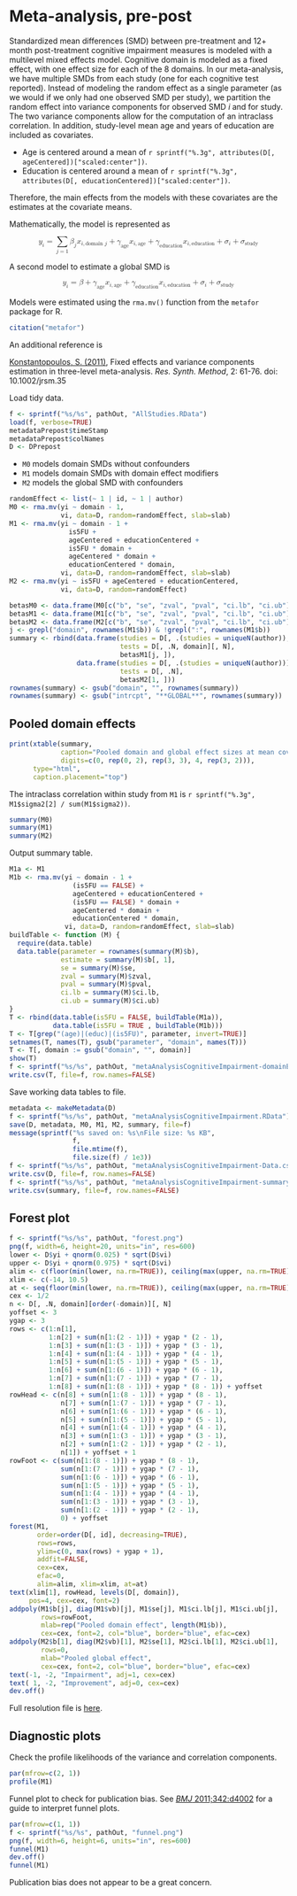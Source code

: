 # Meta-analysis, pre-post

Standardized mean differences (SMD) between pre-treatment and 12+ month post-treatment cognitive impairment measures is modeled with a multilevel mixed effects model.
Cognitive domain is modeled as a fixed effect, with one effect size for each of the 8 domains.
In our meta-analysis, we have multiple SMDs from each study
(one for each cognitive test reported).
Instead of modeling the random effect as a single parameter
(as we would if we only had one observed SMD per study),
we partition the random effect into variance components for observed SMD *i* and for study.
The two variance components allow for the computation of an intraclass correlation.
In addition, study-level mean age and years of education are included as covariates.

* Age is centered around a mean of `r sprintf("%.3g", attributes(D[, ageCentered])["scaled:center"])`.
* Education is centered around a mean of `r sprintf("%.3g", attributes(D[, educationCentered])["scaled:center"])`.

Therefore, the main effects from the models with these covariates are the estimates at the covariate means.

Mathematically, the model is represented as

<math xmlns="http://www.w3.org/1998/Math/MathML" display="block">
  <msub>
    <mi>y</mi>
    <mi>i</mi>
  </msub>
  <mo>=</mo>
  <munder>
    <mo>&#x2211;<!-- ??? --></mo>
    <mrow class="MJX-TeXAtom-ORD">
      <mi>j</mi>
      <mo>=</mo>
      <mn>1</mn>
    </mrow>
  </munder>
  <msub>
    <mi>&#x03B2;<!-- ?? --></mi>
    <mi>j</mi>
  </msub>
  <msub>
    <mi>x</mi>
    <mrow class="MJX-TeXAtom-ORD">
      <mi>i</mi>
      <mo>,</mo>
      <mtext>domain&#xA0;</mtext>
      <mi>j</mi>
    </mrow>
  </msub>
  <mo>+</mo>
  <msub>
    <mi>&#x03B3;<!-- ?? --></mi>
    <mtext>age</mtext>
  </msub>
  <msub>
    <mi>x</mi>
    <mrow class="MJX-TeXAtom-ORD">
      <mi>i</mi>
      <mo>,</mo>
      <mtext>age</mtext>
    </mrow>
  </msub>
  <mo>+</mo>
  <msub>
    <mi>&#x03B3;<!-- ?? --></mi>
    <mtext>education</mtext>
  </msub>
  <msub>
    <mi>x</mi>
    <mrow class="MJX-TeXAtom-ORD">
      <mi>i</mi>
      <mo>,</mo>
      <mtext>education</mtext>
    </mrow>
  </msub>
  <mo>+</mo>
  <msub>
    <mi>&#x03C3;<!-- ?? --></mi>
    <mi>i</mi>
  </msub>
  <mo>+</mo>
  <msub>
    <mi>&#x03C3;<!-- ?? --></mi>
    <mtext>study</mtext>
  </msub>
</math>

A second model to estimate a global SMD is

<math xmlns="http://www.w3.org/1998/Math/MathML" display="block">
  <msub>
    <mi>y</mi>
    <mi>i</mi>
  </msub>
  <mo>=</mo>
  <mi>&#x03B2;<!-- ?? --></mi>
  <mo>+</mo>
  <msub>
    <mi>&#x03B3;<!-- ?? --></mi>
    <mtext>age</mtext>
  </msub>
  <msub>
    <mi>x</mi>
    <mrow class="MJX-TeXAtom-ORD">
      <mi>i</mi>
      <mo>,</mo>
      <mtext>age</mtext>
    </mrow>
  </msub>
  <mo>+</mo>
  <msub>
    <mi>&#x03B3;<!-- ?? --></mi>
    <mtext>education</mtext>
  </msub>
  <msub>
    <mi>x</mi>
    <mrow class="MJX-TeXAtom-ORD">
      <mi>i</mi>
      <mo>,</mo>
      <mtext>education</mtext>
    </mrow>
  </msub>
  <mo>+</mo>
  <msub>
    <mi>&#x03C3;<!-- ?? --></mi>
    <mi>i</mi>
  </msub>
  <mo>+</mo>
  <msub>
    <mi>&#x03C3;<!-- ?? --></mi>
    <mtext>study</mtext>
  </msub>
</math>

Models were estimated using the `rma.mv()` function from the `metafor` package for R.

```r
citation("metafor")
```

An additional reference is

[Konstantopoulos, S. (2011)](http://onlinelibrary.wiley.com/doi/10.1002/jrsm.35/abstract), Fixed effects and variance components estimation in three-level meta-analysis. *Res. Synth. Method*, 2: 61-76. doi: 10.1002/jrsm.35

Load tidy data.

```r
f <- sprintf("%s/%s", pathOut, "AllStudies.RData")
load(f, verbose=TRUE)
metadataPrepost$timeStamp
metadataPrepost$colNames
D <- DPrepost
```

* `M0` models domain SMDs without confounders
* `M1` models domain SMDs with domain effect modifiers
* `M2` models the global SMD with confounders

```r
randomEffect <- list(~ 1 | id, ~ 1 | author)
M0 <- rma.mv(yi ~ domain - 1,
             vi, data=D, random=randomEffect, slab=slab)
M1 <- rma.mv(yi ~ domain - 1 + 
               is5FU +
               ageCentered + educationCentered + 
               is5FU * domain + 
               ageCentered * domain + 
               educationCentered * domain,
             vi, data=D, random=randomEffect, slab=slab)
M2 <- rma.mv(yi ~ is5FU + ageCentered + educationCentered,
             vi, data=D, random=randomEffect)
```

```r
betasM0 <- data.frame(M0[c("b", "se", "zval", "pval", "ci.lb", "ci.ub")])
betasM1 <- data.frame(M1[c("b", "se", "zval", "pval", "ci.lb", "ci.ub")])
betasM2 <- data.frame(M2[c("b", "se", "zval", "pval", "ci.lb", "ci.ub")])
j <- grepl("domain", rownames(M1$b)) & !grepl(":", rownames(M1$b))
summary <- rbind(data.frame(studies = D[, .(studies = uniqueN(author)), domain][, studies],
                            tests = D[, .N, domain][, N],
                            betasM1[j, ]),
                 data.frame(studies = D[, .(studies = uniqueN(author))][, studies],
                            tests = D[, .N],
                            betasM2[1, ]))
rownames(summary) <- gsub("domain", "", rownames(summary))
rownames(summary) <- gsub("intrcpt", "**GLOBAL**", rownames(summary))
```


## Pooled domain effects

```r
print(xtable(summary,
             caption="Pooled domain and global effect sizes at mean covariate values",
             digits=c(0, rep(0, 2), rep(3, 3), 4, rep(3, 2))),
      type="html",
      caption.placement="top")
```

The intraclass correlation within study from `M1` is `r sprintf("%.3g", M1$sigma2[2] / sum(M1$sigma2))`.

```r
summary(M0)
summary(M1)
summary(M2)
```

Output summary table.

```r
M1a <- M1
M1b <- rma.mv(yi ~ domain - 1 + 
                (is5FU == FALSE) +
                ageCentered + educationCentered + 
                (is5FU == FALSE) * domain + 
                ageCentered * domain + 
                educationCentered * domain,
              vi, data=D, random=randomEffect, slab=slab)
buildTable <- function (M) {
  require(data.table)
  data.table(parameter = rownames(summary(M)$b),
             estimate = summary(M)$b[, 1],
             se = summary(M)$se,
             zval = summary(M)$zval,
             pval = summary(M)$pval,
             ci.lb = summary(M)$ci.lb,
             ci.ub = summary(M)$ci.ub)
}
T <- rbind(data.table(is5FU = FALSE, buildTable(M1a)),
           data.table(is5FU = TRUE , buildTable(M1b)))
T <- T[grep("(age)|(educ)|(is5FU)", parameter, invert=TRUE)]
setnames(T, names(T), gsub("parameter", "domain", names(T)))
T <- T[, domain := gsub("domain", "", domain)]
show(T)
f <- sprintf("%s/%s", pathOut, "metaAnalysisCognitiveImpairment-domainEstimates.csv")
write.csv(T, file=f, row.names=FALSE)
```

Save working data tables to file.

```r
metadata <- makeMetadata(D)
f <- sprintf("%s/%s", pathOut, "metaAnalysisCognitiveImpairment.RData")
save(D, metadata, M0, M1, M2, summary, file=f)
message(sprintf("%s saved on: %s\nFile size: %s KB", 
                f,
                file.mtime(f),
                file.size(f) / 1e3))
f <- sprintf("%s/%s", pathOut, "metaAnalysisCognitiveImpairment-Data.csv")
write.csv(D, file=f, row.names=FALSE)
f <- sprintf("%s/%s", pathOut, "metaAnalysisCognitiveImpairment-summary.csv")
write.csv(summary, file=f, row.names=FALSE)
```


## Forest plot

```r
f <- sprintf("%s/%s", pathOut, "forest.png")
png(f, width=6, height=20, units="in", res=600)
lower <- D$yi + qnorm(0.025) * sqrt(D$vi)
upper <- D$yi + qnorm(0.975) * sqrt(D$vi)
alim <- c(floor(min(lower, na.rm=TRUE)), ceiling(max(upper, na.rm=TRUE)))
xlim <- c(-14, 10.5)
at <- seq(floor(min(lower, na.rm=TRUE)), ceiling(max(upper, na.rm=TRUE)), 2)
cex <- 1/2
n <- D[, .N, domain][order(-domain)][, N]
yoffset <- 3
ygap <- 3
rows <- c(1:n[1],
          1:n[2] + sum(n[1:(2 - 1)]) + ygap * (2 - 1),
          1:n[3] + sum(n[1:(3 - 1)]) + ygap * (3 - 1),
          1:n[4] + sum(n[1:(4 - 1)]) + ygap * (4 - 1),
          1:n[5] + sum(n[1:(5 - 1)]) + ygap * (5 - 1),
          1:n[6] + sum(n[1:(6 - 1)]) + ygap * (6 - 1),
          1:n[7] + sum(n[1:(7 - 1)]) + ygap * (7 - 1),
          1:n[8] + sum(n[1:(8 - 1)]) + ygap * (8 - 1)) + yoffset
rowHead <- c(n[8] + sum(n[1:(8 - 1)]) + ygap * (8 - 1),
             n[7] + sum(n[1:(7 - 1)]) + ygap * (7 - 1),
             n[6] + sum(n[1:(6 - 1)]) + ygap * (6 - 1),
             n[5] + sum(n[1:(5 - 1)]) + ygap * (5 - 1),
             n[4] + sum(n[1:(4 - 1)]) + ygap * (4 - 1),
             n[3] + sum(n[1:(3 - 1)]) + ygap * (3 - 1),
             n[2] + sum(n[1:(2 - 1)]) + ygap * (2 - 1),
             n[1]) + yoffset + 1
rowFoot <- c(sum(n[1:(8 - 1)]) + ygap * (8 - 1),
             sum(n[1:(7 - 1)]) + ygap * (7 - 1),
             sum(n[1:(6 - 1)]) + ygap * (6 - 1),
             sum(n[1:(5 - 1)]) + ygap * (5 - 1),
             sum(n[1:(4 - 1)]) + ygap * (4 - 1),
             sum(n[1:(3 - 1)]) + ygap * (3 - 1),
             sum(n[1:(2 - 1)]) + ygap * (2 - 1),
             0) + yoffset
forest(M1,
       order=order(D[, id], decreasing=TRUE),
       rows=rows,
       ylim=c(0, max(rows) + ygap + 1),
       addfit=FALSE,
       cex=cex,
       efac=0,
       alim=alim, xlim=xlim, at=at)
text(xlim[1], rowHead, levels(D[, domain]),
     pos=4, cex=cex, font=2)
addpoly(M1$b[j], diag(M1$vb)[j], M1$se[j], M1$ci.lb[j], M1$ci.ub[j],
        rows=rowFoot,
        mlab=rep("Pooled domain effect", length(M1$b)),
        cex=cex, font=2, col="blue", border="blue", efac=cex)
addpoly(M2$b[1], diag(M2$vb)[1], M2$se[1], M2$ci.lb[1], M2$ci.ub[1],
        rows=0,
        mlab="Pooled global effect",
        cex=cex, font=2, col="blue", border="blue", efac=cex)
text(-1, -2, "Impairment", adj=1, cex=cex)
text( 1, -2, "Improvement", adj=0, cex=cex)
dev.off()
```

Full resolution file is [here](Output/forest.png).


## Diagnostic plots

Check the profile likelihoods of the variance and correlation components.

```r
par(mfrow=c(2, 1))
profile(M1)
```

Funnel plot to check for publication bias.
See [*BMJ* 2011;342:d4002](http://www.bmj.com/content/343/bmj.d4002) for a guide to interpret funnel plots.

```r
par(mfrow=c(1, 1))
f <- sprintf("%s/%s", pathOut, "funnel.png")
png(f, width=6, height=6, units="in", res=600)
funnel(M1)
dev.off()
funnel(M1)
```

Publication bias does not appear to be a great concern.
